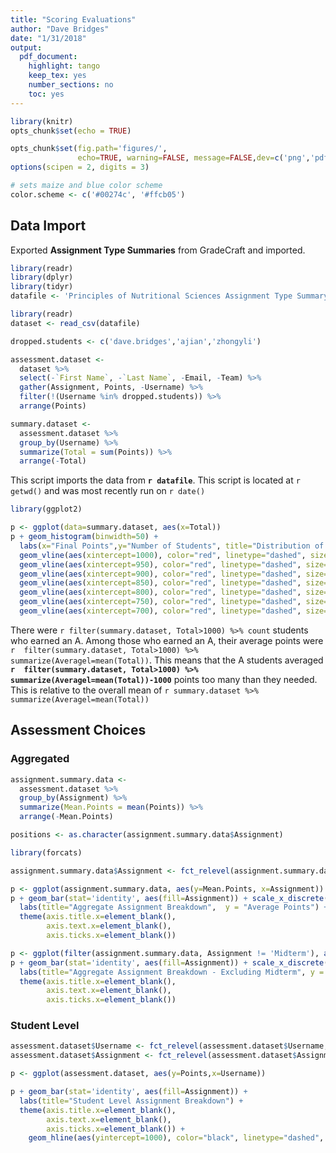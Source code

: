 ```yaml
---
title: "Scoring Evaluations"
author: "Dave Bridges"
date: "1/31/2018"
output:
  pdf_document:
    highlight: tango
    keep_tex: yes
    number_sections: no
    toc: yes
---
```


```r
library(knitr)
opts_chunk$set(echo = TRUE)

opts_chunk$set(fig.path='figures/',
               echo=TRUE, warning=FALSE, message=FALSE,dev=c('png','pdf'))
options(scipen = 2, digits = 3)

# sets maize and blue color scheme
color.scheme <- c('#00274c', '#ffcb05')
```

## Data Import

Exported **Assignment Type Summaries** from GradeCraft and imported.

```r
library(readr)
library(dplyr)
library(tidyr)
datafile <- 'Principles of Nutritional Sciences Assignment Type Summary - 2018-02-01.csv'

library(readr)
dataset <- read_csv(datafile)

dropped.students <- c('dave.bridges','ajian','zhongyli')

assessment.dataset <-
  dataset %>%
  select(-`First Name`, -`Last Name`, -Email, -Team) %>%
  gather(Assignment, Points, -Username) %>% 
  filter(!(Username %in% dropped.students)) %>%
  arrange(Points)

summary.dataset <-
  assessment.dataset %>%
  group_by(Username) %>%
  summarize(Total = sum(Points)) %>%
  arrange(-Total)
```

This script imports the data from **`r datafile`**.  This script is located at `r getwd()` and was most recently run on `r date()`

```r
library(ggplot2)

p <- ggplot(data=summary.dataset, aes(x=Total)) 
p + geom_histogram(binwidth=50) +
  labs(x="Final Points",y="Number of Students", title="Distribution of Final Points") +
  geom_vline(aes(xintercept=1000), color="red", linetype="dashed", size=1) +
  geom_vline(aes(xintercept=950), color="red", linetype="dashed", size=0.5) +
  geom_vline(aes(xintercept=900), color="red", linetype="dashed", size=0.5) +
  geom_vline(aes(xintercept=850), color="red", linetype="dashed", size=0.5) +
  geom_vline(aes(xintercept=800), color="red", linetype="dashed", size=0.5) +
  geom_vline(aes(xintercept=750), color="red", linetype="dashed", size=0.5) +
  geom_vline(aes(xintercept=700), color="red", linetype="dashed", size=0.5) 
```

There were `r filter(summary.dataset, Total>1000) %>% count` students who earned an A.  Among those who earned an A, their average points were `r  filter(summary.dataset, Total>1000) %>% summarize(Averagel=mean(Total))`.  This means that the A students averaged **`r  filter(summary.dataset, Total>1000) %>% summarize(Averagel=mean(Total))-1000`** points too many than they needed.  This is relative to the overall mean of `r summary.dataset %>% summarize(Averagel=mean(Total))`

## Assessment Choices

### Aggregated

```r
assignment.summary.data <-
  assessment.dataset %>%
  group_by(Assignment) %>%
  summarize(Mean.Points = mean(Points)) %>%
  arrange(-Mean.Points)

positions <- as.character(assignment.summary.data$Assignment)

library(forcats)

assignment.summary.data$Assignment <- fct_relevel(assignment.summary.data$Assignment, positions)

p <- ggplot(assignment.summary.data, aes(y=Mean.Points, x=Assignment))
p + geom_bar(stat='identity', aes(fill=Assignment)) + scale_x_discrete(limits = positions) +   
  labs(title="Aggregate Assignment Breakdown",  y = "Average Points") +
  theme(axis.title.x=element_blank(),
        axis.text.x=element_blank(),
        axis.ticks.x=element_blank())

p <- ggplot(filter(assignment.summary.data, Assignment != 'Midterm'), aes(y=Mean.Points, x=Assignment))
p + geom_bar(stat='identity', aes(fill=Assignment)) + scale_x_discrete(limits = positions) +   
  labs(title="Aggregate Assignment Breakdown - Excluding Midterm", y = "Average Points") +
  theme(axis.title.x=element_blank(),
        axis.text.x=element_blank(),
        axis.ticks.x=element_blank())

```

### Student Level

```r
assessment.dataset$Username <- fct_relevel(assessment.dataset$Username, summary.dataset$Username)  
assessment.dataset$Assignment <- fct_relevel(assessment.dataset$Assignment, positions)

p <- ggplot(assessment.dataset, aes(y=Points,x=Username))

p + geom_bar(stat='identity', aes(fill=Assignment)) +
  labs(title="Student Level Assignment Breakdown") +
  theme(axis.title.x=element_blank(),
        axis.text.x=element_blank(),
        axis.ticks.x=element_blank()) +
    geom_hline(aes(yintercept=1000), color="black", linetype="dashed", size=0.5) 
```
